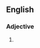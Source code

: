 {{also|onhand|on hand}}

==English==

===Adjective===
{{en-adj|-}}

# {{alternative spelling of|on hand|lang=en}}